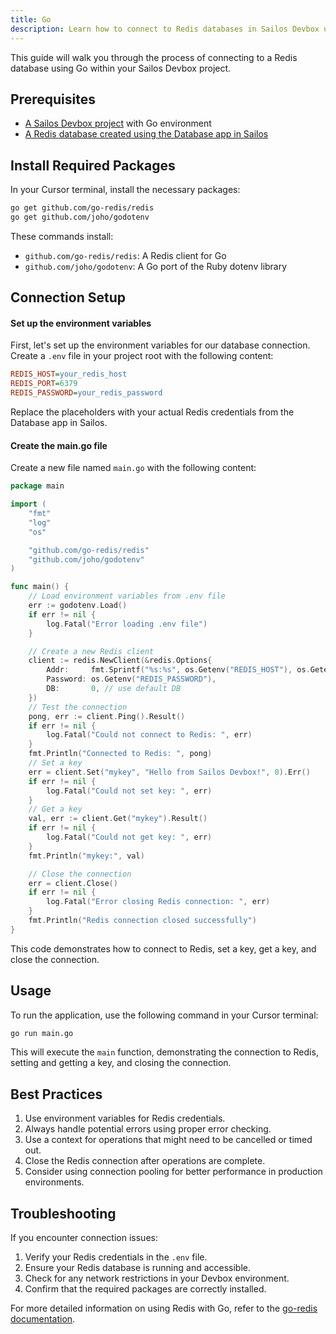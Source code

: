 ```yaml
---
title: Go
description: Learn how to connect to Redis databases in Sailos Devbox using Go
---
```


This guide will walk you through the process of connecting to a Redis database using Go within your Sailos Devbox project.

## Prerequisites

- [A Sailos Devbox project](/docs/guides/fundamentals/create-a-project) with Go environment
- [A Redis database created using the Database app in Sailos](./)

## Install Required Packages

In your Cursor terminal, install the necessary packages:

```bash
go get github.com/go-redis/redis
go get github.com/joho/godotenv
```

These commands install:
- `github.com/go-redis/redis`: A Redis client for Go
- `github.com/joho/godotenv`: A Go port of the Ruby dotenv library

## Connection Setup

<div className='steps [&_h4]:step'>

#### Set up the environment variables

First, let's set up the environment variables for our database connection. Create a `.env` file in your project root with the following content:

```ini title=".env"
REDIS_HOST=your_redis_host
REDIS_PORT=6379
REDIS_PASSWORD=your_redis_password
```

Replace the placeholders with your actual Redis credentials from the Database app in Sailos.

#### Create the main.go file

Create a new file named `main.go` with the following content:

```go title="main.go"
package main

import (
	"fmt"
	"log"
	"os"

	"github.com/go-redis/redis"
	"github.com/joho/godotenv"
)

func main() {
	// Load environment variables from .env file
	err := godotenv.Load()
	if err != nil {
		log.Fatal("Error loading .env file")
	}

	// Create a new Redis client
	client := redis.NewClient(&redis.Options{
		Addr:     fmt.Sprintf("%s:%s", os.Getenv("REDIS_HOST"), os.Getenv("REDIS_PORT")),
		Password: os.Getenv("REDIS_PASSWORD"),
		DB:       0, // use default DB
	})
	// Test the connection
	pong, err := client.Ping().Result()
	if err != nil {
		log.Fatal("Could not connect to Redis: ", err)
	}
	fmt.Println("Connected to Redis: ", pong)
	// Set a key
	err = client.Set("mykey", "Hello from Sailos Devbox!", 0).Err()
	if err != nil {
		log.Fatal("Could not set key: ", err)
	}
	// Get a key
	val, err := client.Get("mykey").Result()
	if err != nil {
		log.Fatal("Could not get key: ", err)
	}
	fmt.Println("mykey:", val)

	// Close the connection
	err = client.Close()
	if err != nil {
		log.Fatal("Error closing Redis connection: ", err)
	}
	fmt.Println("Redis connection closed successfully")
}
```

This code demonstrates how to connect to Redis, set a key, get a key, and close the connection.

</div>

## Usage

To run the application, use the following command in your Cursor terminal:

```bash
go run main.go
```

This will execute the `main` function, demonstrating the connection to Redis, setting and getting a key, and closing the connection.

## Best Practices

1. Use environment variables for Redis credentials.
2. Always handle potential errors using proper error checking.
3. Use a context for operations that might need to be cancelled or timed out.
4. Close the Redis connection after operations are complete.
5. Consider using connection pooling for better performance in production environments.

## Troubleshooting

If you encounter connection issues:

1. Verify your Redis credentials in the `.env` file.
2. Ensure your Redis database is running and accessible.
3. Check for any network restrictions in your Devbox environment.
4. Confirm that the required packages are correctly installed.

For more detailed information on using Redis with Go, refer to the [go-redis documentation](https://github.com/go-redis/redis).